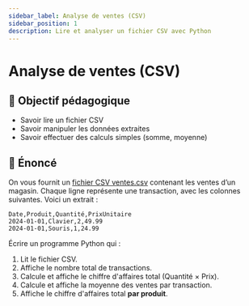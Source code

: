 ```yaml
---
sidebar_label: Analyse de ventes (CSV)
sidebar_position: 1
description: Lire et analyser un fichier CSV avec Python
---
```


# Analyse de ventes (CSV)

## 🎯 Objectif pédagogique

- Savoir lire un fichier CSV
- Savoir manipuler les données extraites
- Savoir effectuer des calculs simples (somme, moyenne)

## 📜 Énoncé

On vous fournit un <a href="/programmation-python/exercises/fichiers_ventes.csv"
download="ventes.csv">fichier CSV ventes.csv</a> contenant les ventes d’un
magasin. Chaque ligne représente une transaction, avec les colonnes suivantes.
Voici un extrait :

```
Date,Produit,Quantité,PrixUnitaire
2024-01-01,Clavier,2,49.99
2024-01-01,Souris,1,24.99
```

Écrire un programme Python qui :

1. Lit le fichier CSV.
2. Affiche le nombre total de transactions.
3. Calcule et affiche le chiffre d'affaires total (Quantité × Prix).
4. Calcule et affiche la moyenne des ventes par transaction.
5. Affiche le chiffre d'affaires total **par produit**.
